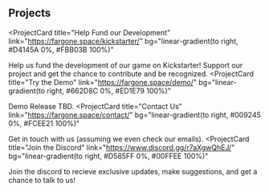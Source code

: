 ## Projects

<ProjectCard
  title="Help Fund our Development"
  link="https://fargone.space/kickstarter/"
  bg="linear-gradient(to right, #D4145A 0%, #FBB03B 100%)"
>
  Help us fund the development of our game on Kickstarter! Support
  our project and get the chance to contribute and be recognized.
</ProjectCard>
<ProjectCard
  title="Try the Demo"
  link="https://fargone.space/demo/"
  bg="linear-gradient(to right, #662D8C 0%, #ED1E79 100%)"
>
  Demo Release TBD.
</ProjectCard>
<ProjectCard
  title="Contact Us"
  link="https://fargone.space/contact/"
  bg="linear-gradient(to right, #009245 0%, #FCEE21 100%)"
>
  Get in touch with us (assuming we even check our emails).
</ProjectCard>
<ProjectCard
  title="Join the Discord"
  link="https://www.discord.gg/r7aXgwQhEJ/"
  bg="linear-gradient(to right, #D585FF 0%, #00FFEE 100%)"
>
  Join the discord to recieve exclusive updates, make suggestions, and
  get a chance to talk to us!
</ProjectCard>
